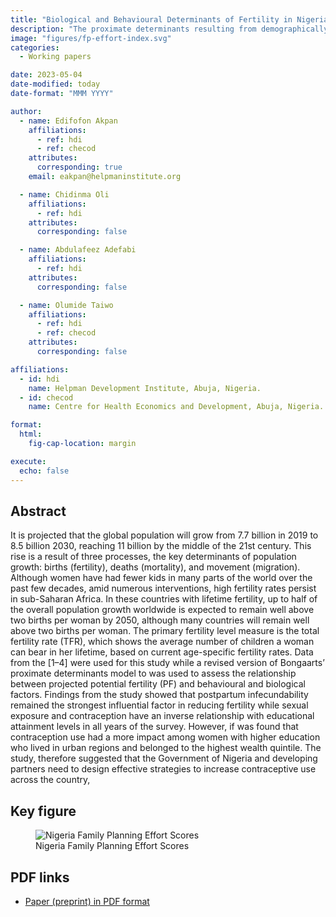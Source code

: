 ```yaml
---
title: "Biological and Behavioural Determinants of Fertility in Nigeria"
description: "The proximate determinants resulting from demographically observed fertility serve to mediate the influence of culture, socioeconomic conditions, and related background determinants on reproductive behaviour."
image: "figures/fp-effort-index.svg"
categories:
  - Working papers

date: 2023-05-04
date-modified: today
date-format: "MMM YYYY"

author:
  - name: Edifofon Akpan
    affiliations:
      - ref: hdi
      - ref: checod
    attributes:
      corresponding: true
    email: eakpan@helpmaninstitute.org

  - name: Chidinma Oli
    affiliations:
      - ref: hdi
    attributes:
      corresponding: false

  - name: Abdulafeez Adefabi
    affiliations:
      - ref: hdi
    attributes:
      corresponding: false

  - name: Olumide Taiwo
    affiliations:
      - ref: hdi
      - ref: checod
    attributes:
      corresponding: false

affiliations:
  - id: hdi
    name: Helpman Development Institute, Abuja, Nigeria.
  - id: checod
    name: Centre for Health Economics and Development, Abuja, Nigeria.

format: 
  html: 
    fig-cap-location: margin

execute:
  echo: false
---
```


## Abstract

It is projected that the global population will grow from 7.7 billion in 2019 to 8.5 billion 2030, reaching 11 billion by the middle of the 21st century. This rise is a result of three processes, the key determinants of population growth: births (fertility), deaths (mortality), and movement (migration). Although women have had fewer kids in many parts of the world over the past few decades, amid numerous interventions, high fertility rates persist in sub-Saharan Africa. In these countries with lifetime fertility, up to half of the overall population growth worldwide is expected to remain well above two births per woman by 2050, although many countries will remain well above two births per woman. The primary fertility level measure is the total fertility rate (TFR), which shows the average number of children a woman can bear in her lifetime, based on current age-specific fertility rates. Data from the \[1--4\] were used for this study while a revised version of Bongaarts' proximate determinants model to was used to assess the relationship between projected potential fertility (PF) and behavioural and biological factors. Findings from the study showed that postpartum infecundability remained the strongest influential factor in reducing fertility while sexual exposure and contraception have an inverse relationship with educational attainment levels in all years of the survey. However, if was found that contraception use had a more impact among women with higher education who lived in urban regions and belonged to the highest wealth quintile. The study, therefore suggested that the Government of Nigeria and developing partners need to design effective strategies to increase contraceptive use across the country,

## Key figure

![Nigeria Family Planning Effort Scores](figures/fp-effort-index.svg)

## PDF links

-   [Paper (preprint) in PDF format](tfr-determinants-bongaarts.pdf)
